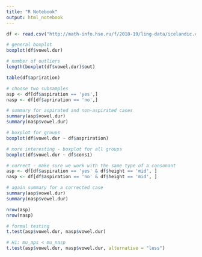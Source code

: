```yaml
---
title: "R Notebook"
output: html_notebook
---
```


```r
df <- read.csv("http://math-info.hse.ru/f/2018-19/ling-data/icelandic.csv")
```

```r
# general boxplot
boxplot(df$vowel.dur)
```

```r
# number of outliers
length(boxplot(df$vowel.dur)$out)
```

```r
table(df$apriration)
```

```r
# choose two subsamples
asp <- df[df$aspiration == 'yes',]
nasp <- df[df$apriration == 'no',]
```

```r
# summary for aspirated and non-aspirated cases
summary(asp$vowel.dur)
summary(nasp$vowel.dur)
```

```r
# boxplot for groups
boxplot(df$vowel.dur ~ df$aspriration)
```

```r
# more interesting - boxplot for all groups
boxplot(df$vowel.dur ~ df$cons1)
```

```r
# correct - make sure we work with the same type of a consonant
asp <- df[df$aspiration == 'yes' & df$height == 'mid', ]
nasp <- df[df$aspiration == 'no' & df$height == 'mid', ]
```

```r
# again summary for a corrected case
summary(asp$vowel.dur)
summary(nasp$vowel.dur)

nrow(asp)
nrow(nasp)
```

```r
# formal testing
t.test(asp$vowel.dur, nasp$vowel.dur)
```

```r
# H1: mu_aps < mu_nasp
t.test(asp$vowel.dur, nasp$vowel.dur, alternative = "less")
```

